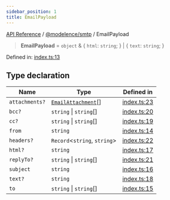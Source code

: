 ```yaml
---
sidebar_position: 1
title: EmailPayload
---
```


[API Reference](/api-reference/@modelence/smtp/type-aliases/../../../index) / [@modelence/smtp](/api-reference/@modelence/smtp/type-aliases/../index) / EmailPayload

> **EmailPayload** = `object` & \{ `html`: `string`; \} \| \{ `text`: `string`; \}

Defined in: [index.ts:13](https://github.com/modelence/modelence/blob/6ff5a41600441b13f2799fb428b853edb011dbfb/packages/smtp/src/index.ts#L13)

## Type declaration

| Name | Type | Defined in |
| ------ | ------ | ------ |
| `attachments?` | [`EmailAttachment`](/api-reference/@modelence/smtp/type-aliases/EmailAttachment)[] | [index.ts:23](https://github.com/modelence/modelence/blob/6ff5a41600441b13f2799fb428b853edb011dbfb/packages/smtp/src/index.ts#L23) |
| `bcc?` | `string` \| `string`[] | [index.ts:20](https://github.com/modelence/modelence/blob/6ff5a41600441b13f2799fb428b853edb011dbfb/packages/smtp/src/index.ts#L20) |
| `cc?` | `string` \| `string`[] | [index.ts:19](https://github.com/modelence/modelence/blob/6ff5a41600441b13f2799fb428b853edb011dbfb/packages/smtp/src/index.ts#L19) |
| `from` | `string` | [index.ts:14](https://github.com/modelence/modelence/blob/6ff5a41600441b13f2799fb428b853edb011dbfb/packages/smtp/src/index.ts#L14) |
| `headers?` | `Record`\<`string`, `string`\> | [index.ts:22](https://github.com/modelence/modelence/blob/6ff5a41600441b13f2799fb428b853edb011dbfb/packages/smtp/src/index.ts#L22) |
| `html?` | `string` | [index.ts:17](https://github.com/modelence/modelence/blob/6ff5a41600441b13f2799fb428b853edb011dbfb/packages/smtp/src/index.ts#L17) |
| `replyTo?` | `string` \| `string`[] | [index.ts:21](https://github.com/modelence/modelence/blob/6ff5a41600441b13f2799fb428b853edb011dbfb/packages/smtp/src/index.ts#L21) |
| `subject` | `string` | [index.ts:16](https://github.com/modelence/modelence/blob/6ff5a41600441b13f2799fb428b853edb011dbfb/packages/smtp/src/index.ts#L16) |
| `text?` | `string` | [index.ts:18](https://github.com/modelence/modelence/blob/6ff5a41600441b13f2799fb428b853edb011dbfb/packages/smtp/src/index.ts#L18) |
| `to` | `string` \| `string`[] | [index.ts:15](https://github.com/modelence/modelence/blob/6ff5a41600441b13f2799fb428b853edb011dbfb/packages/smtp/src/index.ts#L15) |
